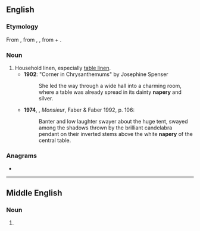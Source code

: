 ==English==

===Etymology===
From {{inh|en|enm|naperie}}, from {{der|en|xno|naperie}}, {{der|en|frm|naperie}}, from {{der|en|fro|nape}} + {{m|frm|-erie}}.

===Noun===
{{en-noun|~}}

# Household linen, especially [[table linen]].
#* '''1902''': "Corner in Chrysanthemums" by Josephine Spenser
#*: She led the way through a wide hall into a charming room, where a table was already spread in its dainty '''napery''' and silver.
#* '''1974''', {{w|Lawrence Durrell}}, ''Monsieur'', Faber & Faber 1992, p. 106:
#*: Banter and low laughter swayer about the huge tent, swayed among the shadows thrown by the brilliant candelabra pendant on their inverted stems above the white '''napery''' of the central table.

===Anagrams===
* {{anagrams|en|a=aenpry|penary|pyrena}}

----

==Middle English==

===Noun===
{{head|enm|noun}}

# {{alt form|enm|naperie}}